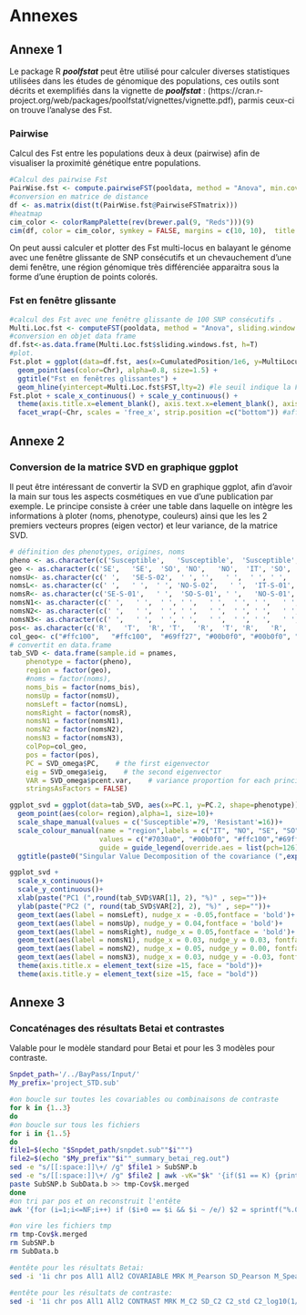 # Annexes {-}

## Annexe 1 {-#An1}

Le package R **_poolfstat_** peut être utilisé pour calculer diverses statistiques utilisées dans les études de génomique des populations, ces outils sont décrits et exemplifiés dans la vignette de **_poolfstat_** : (https://cran.r-project.org/web/packages/poolfstat/vignettes/vignette.pdf), parmis ceux-ci on trouve l'analyse des Fst.

### Pairwise {-}
Calcul des Fst entre les populations deux à deux (pairwise) afin de visualiser la proximité génétique entre populations.
```r
#Calcul des pairwise Fst 
PairWise.fst <- compute.pairwiseFST(pooldata, method = "Anova", min.cov.per.pool = 4, max.cov.per.pool = 1e+06, min.maf = 0.05, output.snp.values = FALSE)
#conversion en matrice de distance
df <- as.matrix(dist(t(PairWise.fst@PairwiseFSTmatrix)))
#heatmap
cim_color <- colorRampPalette(rev(brewer.pal(9, "Reds")))(9)
cim(df, color = cim_color, symkey = FALSE, margins = c(10, 10),  title = "heatmap des pairwise Fst entre les populations")
```

On peut aussi calculer et plotter des Fst multi-locus en balayant le génome avec une fenêtre glissante de SNP consécutifs et un chevauchement d'une demi fenêtre, une région génomique très différenciée apparaitra sous la forme d'une éruption de points colorés.

### Fst en fenêtre glissante {-}
```r
#calcul des Fst avec une fenêtre glissante de 100 SNP consécutifs .
Multi.Loc.fst <- computeFST(pooldata, method = "Anova", sliding.window.size = 100)
#conversion en objet data frame
df.fst<-as.data.frame(Multi.Loc.fst$sliding.windows.fst, h=T)
#plot.
Fst.plot = ggplot(data=df.fst, aes(x=CumulatedPosition/1e6, y=MultiLocusFst)) +
  geom_point(aes(color=Chr), alpha=0.8, size=1.5) +
  ggtitle("Fst en fenêtres glissantes") +
  geom_hline(yintercept=Multi.Loc.fst$FST,lty=2) #le seuil indique la Fst globale estimée à l'échelle du génome
Fst.plot + scale_x_continuous() + scale_y_continuous() +
  theme(axis.title.x=element_blank(), axis.text.x=element_blank(), axis.ticks.x=element_blank()) +
  facet_wrap(~Chr, scales = 'free_x', strip.position =c("bottom")) #affichage des chromosomes en grille
```

## Annexe 2 {-#An2}

### Conversion de la matrice SVD en graphique ggplot {-}

Il peut être intéressant de convertir la SVD en graphique ggplot, afin d'avoir la main sur tous les aspects cosmétiques en vue d'une publication par exemple.
Le principe consiste à créer une table dans laquelle on intègre les informations à ploter (noms, phenotype, couleurs) ainsi que les les 2 premiers vecteurs propres (eigen vector) et leur variance, de la matrice SVD.
```r
# définition des phenotypes, origines, noms
pheno <- as.character(c('Susceptible',   'Susceptible',  'Susceptible', 'Susceptible', 'Susceptible', 'Susceptible', 'Resistant', 'Resistant', 'Resistant', 'Resistant', 'Resistant','Resistant','Resistant'))
geo <- as.character(c('SE',   'SE',  'SO', 'NO',   'NO',  'IT', 'SO',   'NO',  'SE','NO','NO','NO','IT'))
nomsU<- as.character(c(' ',   'SE-S-02',  ' ', '',   ' ',  ' ', ' ',   ' ',  ' ',' ',' ',' ',' '))
nomsL<- as.character(c(' ',   ' ',  ' ', 'NO-S-02',   ' ',  'IT-S-01', 'SO-R-01',   'NO-R-04',  'SE-R-01',' ',' ',' ','IT-R-01'))
nomsR<- as.character(c('SE-S-01',   ' ',  'SO-S-01', ' ',   'NO-S-01',  ' ', ' ',   ' ',  ' ',' ',' ',' ',' '))
nomsN1<- as.character(c(' ',   ' ',  ' ', ' ',   ' ',  ' ', ' ',   ' ',  ' ', 'NO-R-01', ' ', ' ', ' '))
nomsN2<- as.character(c(' ',   ' ',  ' ', ' ',   ' ',  ' ', ' ',   ' ',  ' ', ' ', 'NO-R-02', ' ', ' '))
nomsN3<- as.character(c(' ',   ' ',  ' ', ' ',   ' ',  ' ', ' ',   ' ',  ' ', ' ', ' ', 'NO-R-03', ' '))
pos<- as.character(c('R',   'T',  'R', 'T',   'R',  'T', 'R',   'R',  'T','R','R','R','R'))
col_geo<- c("#ffc100",   "#ffc100",  "#69ff27", "#00b0f0", "#00b0f0", "#7030a0", "#69ff27", "#00b0f0",  "#ffc100","#00b0f0","#00b0f0","#00b0f0","#7030a0")
# convertit en data.frame
tab_SVD <- data.frame(sample.id = pnames,
    phenotype = factor(pheno),
    region = factor(geo),
    #noms = factor(noms),
    noms_bis = factor(noms_bis),
    nomsUp = factor(nomsU),
    nomsLeft = factor(nomsL),
    nomsRight = factor(nomsR),
    nomsN1 = factor(nomsN1),
    nomsN2 = factor(nomsN2),
    nomsN3 = factor(nomsN3),
    colPop=col_geo,
    pos = factor(pos),
    PC = SVD_omega$PC,    # the first eigenvector
    eig = SVD_omega$eig,    # the second eigenvector
    VAR = SVD_omega$pcent.var,    # variance proportion for each principal component
    stringsAsFactors = FALSE)

ggplot_svd = ggplot(data=tab_SVD, aes(x=PC.1, y=PC.2, shape=phenotype)) +
  geom_point(aes(color= region),alpha=1, size=10)+
  scale_shape_manual(values = c('Susceptible'=79, 'Resistant'=16))+
  scale_colour_manual(name = "region",labels = c("IT", "NO", "SE", "SO"),
                      values = c("#7030a0", "#00b0f0", "#ffc100","#69ff27" ),
                      guide = guide_legend(override.aes = list(pch=126)))+
  ggtitle(paste0("Singular Value Decomposition of the covariance (",expression("\U03A9"),") matrix for Z chromosome"))

ggplot_svd +
  scale_x_continuous()+
  scale_y_continuous()+
  xlab(paste("PC1 (",round(tab_SVD$VAR[1], 2), "%)" , sep=""))+
  ylab(paste("PC2 (", round(tab_SVD$VAR[2], 2), "%)" , sep=""))+
  geom_text(aes(label = nomsLeft), nudge_x = -0.05,fontface = 'bold')+
  geom_text(aes(label = nomsUp), nudge_y = 0.04,fontface = 'bold')+
  geom_text(aes(label = nomsRight), nudge_x = 0.05,fontface = 'bold')+
  geom_text(aes(label = nomsN1), nudge_x = 0.03, nudge_y = 0.03, fontface = 'bold')+
  geom_text(aes(label = nomsN2), nudge_x = 0.05, nudge_y = 0.00, fontface = 'bold')+
  geom_text(aes(label = nomsN3), nudge_x = 0.03, nudge_y = -0.03, fontface = 'bold')+
  theme(axis.title.x = element_text(size =15, face = "bold"))+
  theme(axis.title.y = element_text(size =15, face = "bold"))
```

## Annexe 3 {-#An3}

### Concaténages des résultats Betai et contrastes {-}
Valable pour le modèle standard pour Betai et pour les 3 modèles pour contraste.

```bash

Snpdet_path='/../BayPass/Input/'
My_prefix='project_STD.sub'

#on boucle sur toutes les covariables ou combinaisons de contraste
for k in {1..3}
do
#on boucle sur tous les fichiers
for i in {1..5}
do
file1=$(echo "$Snpdet_path/snpdet.sub""$i""")
file2=$(echo "$My_prefix""$i""_summary_betai_reg.out")							#adapter le préfixe
sed -e "s/[[:space:]]\+/ /g" $file1 > SubSNP.b									#on remplace tous les séparateurs par tabulation, ça évite les bugs
sed -e "s/[[:space:]]\+/ /g" $file2 | awk -vK="$k" '{if($1 == K) {print}}' - > SubData.b				#on prend si col 1 (covariable) = k
paste SubSNP.b SubData.b >> tmp-Cov$k.merged							#on colle/incrémente dans un nouveau fichier
done
#on tri par pos et on reconstruit l'entête
awk '{for (i=1;i<=NF;i++) if ($i+0 == $i && $i ~ /e/) $2 = sprintf("%.0f", $i)} 1' tmp-Cov$k.merged | sort -k1,1 -k2,2n - > project_Betai.Cov$k		

#on vire les fichiers tmp
rm tmp-Cov$k.merged
rm SubSNP.b
rm SubData.b

#entête pour les résultats Betai:
sed -i '1i chr pos All1 All2 COVARIABLE MRK M_Pearson SD_Pearson M_Spearman SD_Spearman BF(dB) Beta_is SD_Beta_is eBPis' project_Betai.Cov$k 

#entête pour les résultats de contraste:
sed -i '1i chr pos All1 All2 CONTRAST MRK M_C2 SD_C2 C2_std C2_log10(1/pval)' project_contrast-C$k
```


